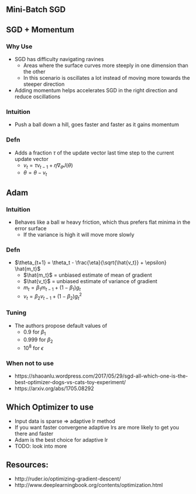 ## Mini-Batch SGD

## SGD + Momentum

### Why Use
- SGD has difficulty navigating ravines
    - Areas where the surface curves more steeply in one dimension than the other
    - In this scenario is oscillates a lot instead of moving more towards the steeper direction
- Adding momentum helps accelerates SGD in the right direction and reduce oscillations

### Intuition
- Push a ball down a hill, goes faster and faster as it gains momentum

### Defn
- Adds a fraction $\tau$ of the update vector last time step to the current update vector
    - $v_t = \tau v_{t-1} + \eta \nabla_{\theta} J(\theta)$
    - $\theta = \theta - v_t$

## Adam

### Intuition
- Behaves like a ball w heavy friction, which thus prefers flat minima in the error surface
    - If the variance is high it will move more slowly

### Defn
- $\theta_{t+1} = \theta_t - \frac{\eta}{\sqrt{\hat{v_t}} + \epsilon} \hat{m_t}$
    - $\hat{m_t}$ = unbiased estimate of mean of gradient
    - $\hat{v_t}$ = unbiased estimate of variance of gradient
    - $m_t = \beta_1 m_{t-1} + (1-\beta_1)g_t$
    - $v_t = \beta_2 v_{t-1} + (1-\beta_2)g_t^2$

### Tuning
- The authors propose default values of
    - 0.9 for $\beta_1$
    - 0.999 for $\beta_2$
    - $10^8$ for $\epsilon$
    
### When not to use
- https://shaoanlu.wordpress.com/2017/05/29/sgd-all-which-one-is-the-best-optimizer-dogs-vs-cats-toy-experiment/
- https://arxiv.org/abs/1705.08292

## Which Optimizer to use
- Input data is sparse => adaptive lr method
- If you want faster convergene adaptive lrs are more likely to get you there and faster
- Adam is the best choice for adaptive lr
- TODO: look into more

## Resources:
- http://ruder.io/optimizing-gradient-descent/
- http://www.deeplearningbook.org/contents/optimization.html